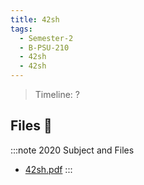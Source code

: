 ```yaml
---
title: 42sh
tags:
  - Semester-2
  - B-PSU-210
  - 42sh
  - 42sh
---
```

> Timeline: ?


## Files 📂

:::note 2020 Subject and Files
- [42sh.pdf](https://github.com/Studio-17/Epitech-Subjects/raw/main/Semester-2/B-PSU-210/42sh/42sh/42sh.pdf)
:::
